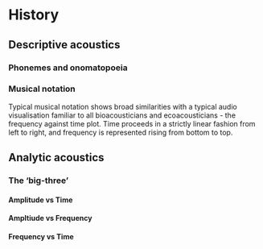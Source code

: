 # History {#history}

## Descriptive acoustics

### Phonemes and onomatopoeia

### Musical notation
Typical musical notation shows broad similarities with a typical audio visualisation familiar to all bioacousticians and ecoacousticians - the frequency against time plot. Time proceeds in a strictly linear fashion from left to right, and frequency is represented rising from bottom to top.

## Analytic acoustics

### The 'big-three'

#### Amplitude vs Time

#### Ampltiude vs Frequency

#### Frequency vs Time

